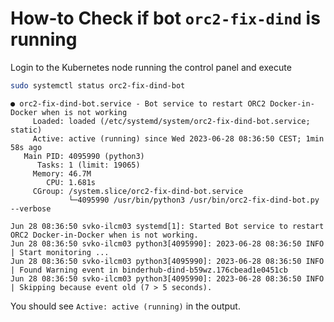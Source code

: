 # How-to Check if bot `orc2-fix-dind` is running

Login to the Kubernetes node running the control panel and execute

```bash
sudo systemctl status orc2-fix-dind-bot
```

```
● orc2-fix-dind-bot.service - Bot service to restart ORC2 Docker-in-Docker when is not working
     Loaded: loaded (/etc/systemd/system/orc2-fix-dind-bot.service; static)
     Active: active (running) since Wed 2023-06-28 08:36:50 CEST; 1min 58s ago
   Main PID: 4095990 (python3)
      Tasks: 1 (limit: 19065)
     Memory: 46.7M
        CPU: 1.681s
     CGroup: /system.slice/orc2-fix-dind-bot.service
             └─4095990 /usr/bin/python3 /usr/bin/orc2-fix-dind-bot.py --verbose

Jun 28 08:36:50 svko-ilcm03 systemd[1]: Started Bot service to restart ORC2 Docker-in-Docker when is not working.
Jun 28 08:36:50 svko-ilcm03 python3[4095990]: 2023-06-28 08:36:50 INFO     | Start monitoring ...
Jun 28 08:36:50 svko-ilcm03 python3[4095990]: 2023-06-28 08:36:50 INFO     | Found Warning event in binderhub-dind-b59wz.176cbead1e0451cb
Jun 28 08:36:50 svko-ilcm03 python3[4095990]: 2023-06-28 08:36:50 INFO     | Skipping because event old (7 > 5 seconds).
```

You should see `Active: active (running)` in the output.

